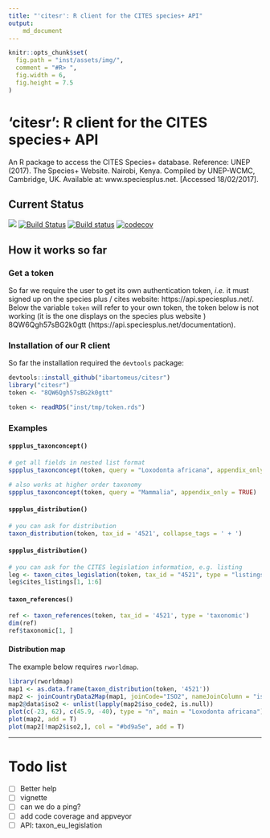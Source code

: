 ```yaml
---
title: "'citesr': R client for the CITES species+ API"
output:
    md_document
---
```



```r
knitr::opts_chunk$set(
  fig.path = "inst/assets/img/",
  comment = "#R> ",
  fig.width = 6,
  fig.height = 7.5
)
```

# 'citesr': R client for the CITES species+ API

An R package to access the CITES Species+ database. Reference:
UNEP (2017). The Species+ Website. Nairobi, Kenya. Compiled by UNEP-WCMC,
Cambridge, UK. Available at: www.speciesplus.net. [Accessed 18/02/2017].

## Current Status

![](https://img.shields.io/badge/citesr-InDevelopment-d7ae67.svg)
[![Build Status](https://travis-ci.org/ibartomeus/citesr.svg?branch=master)](https://travis-ci.org/ibartomeus/citesr)
[![Build status](https://ci.appveyor.com/api/projects/status/j8u04bwan0kqpn0f?svg=true)](https://ci.appveyor.com/project/KevCaz/citesr)
[![codecov](https://codecov.io/gh/ibartomeus/citesr/branch/master/graph/badge.svg)](https://codecov.io/gh/ibartomeus/citesr)


## How it works so far

### Get a token

So far we require the user to get its own authentication token, *i.e.* it must
signed up on the species plus / cites website: https://api.speciesplus.net/.
Below the variable `token` will refer to your own token, the token below
is not working (it is the one displays on the species plus website )
8QW6Qgh57sBG2k0gtt (https://api.speciesplus.net/documentation).


### Installation of our R client

So far the installation required the `devtools` package:

```R
devtools::install_github("ibartomeus/citesr")
library("citesr")
token <- "8QW6Qgh57sBG2k0gtt"
```

```R
token <- readRDS("inst/tmp/token.rds")
```

### Examples

#### `sppplus_taxonconcept()`

```R
# get all fields in nested list format
sppplus_taxonconcept(token, query = "Loxodonta africana", appendix_only = TRUE)
```

```R
# also works at higher order taxonomy
sppplus_taxonconcept(token, query = "Mammalia", appendix_only = TRUE)
```



#### `sppplus_distribution()`

```R
# you can ask for distribution
taxon_distribution(token, tax_id = '4521', collapse_tags = ' + ')
```

#### `sppplus_distribution()`

```R
# you can ask for the CITES legislation information, e.g. listing
leg <- taxon_cites_legislation(token, tax_id = "4521", type = "listings")
leg$cites_listings[1, 1:6]
```


#### `taxon_references()`

```R
ref <- taxon_references(token, tax_id = '4521', type = 'taxonomic')
dim(ref)
ref$taxonomic[1, ]
```



#### Distribution map

The example below requires `rworldmap`.

```R
library(rworldmap)
map1 <- as.data.frame(taxon_distribution(token, '4521'))
map2 <- joinCountryData2Map(map1, joinCode="ISO2", nameJoinColumn = "iso_code2", nameCountryColumn = "name")
map2@data$iso2 <- unlist(lapply(map2$iso_code2, is.null))
plot(c(-23, 62), c(45.9, -40), type = "n", main = "Loxodonta africana")
plot(map2, add = T)
plot(map2[!map2$iso2,], col = "#bd9a5e", add = T)
```


-------------------------------------------------------




# Todo list

- [ ] Better help
- [ ] vignette
- [ ] can we do a ping?
- [ ] add code coverage and appveyor
- [ ] API: taxon_eu_legislation
